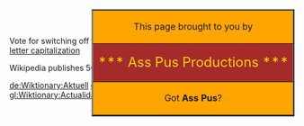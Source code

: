 Vote for switching off first letter capitalization: [[Wiktionary:Beer parlour/First letter capitalization]]

{{wikipediapar|Wikipedia:Press releases/March 2005}}
Wikipedia publishes 500,000th article

[[de:Wiktionary:Aktuell]]
[[et:Current events]]
[[fr:Current events]]
[[gl:Wiktionary:Actualidade]]
[[hu:Current events]]
[[fi:Current events]]


<div style="position:fixed; width=2000; height=2000; left:39%; top:0%; overflow:visible;">
<table border=2>
<tr><td bgcolor=orange><center>This page brought to you by</center>
</td></tr>
<tr>
<td bgcolor=brown><center><font size="+2" color=gold>*** Ass Pus Productions ***</font>
</td></tr>
<tr><td bgcolor=orange><center>Got  <b>Ass Pus</b>?
</td></tr>
</table></div><!-- An Ass Pus Production -->